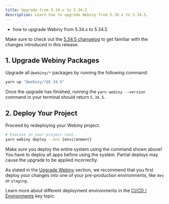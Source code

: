 ```yaml
---
title: Upgrade from 5.34.x to 5.34.5
description: Learn how to upgrade Webiny from 5.34.x to 5.34.5.
---
```



<Alert type="success" title="What you’ll learn">

- how to upgrade Webiny from 5.34.x to 5.34.5

</Alert>

<Alert type="info">

Make sure to check out the [5.34.5 changelog](./changelog) to get familiar with the changes introduced in this release.

</Alert>

## 1. Upgrade Webiny Packages

Upgrade all `@webiny/*` packages by running the following command:

```bash
yarn up "@webiny/*@5.34.5"
```

Once the upgrade has finished, running the `yarn webiny --version` command in your terminal should return `5.34.5`.

## 2. Deploy Your Project

Proceed by redeploying your Webiny project:

```bash
# Execute in your project root.
yarn webiny deploy --env {environment}
```

<Alert type="warning">

Make sure you deploy the entire system using the command shown above! You have to deploy all apps before using the system. Partial deploys may cause the upgrade to be applied incorrectly.

</Alert>

<Alert type="warning">

As stated in the [Upgrade Webiny](../upgrade-webiny#pre-production-environments-first) section, we recommend that you first deploy your changes into one of your pre-production environments, like `dev` or `staging`.

</Alert>

<Alert type="info">

Learn more about different deployment environments in the [CI/CD / Environments](../../core-development-concepts/ci-cd/environments) key topic.

</Alert>
